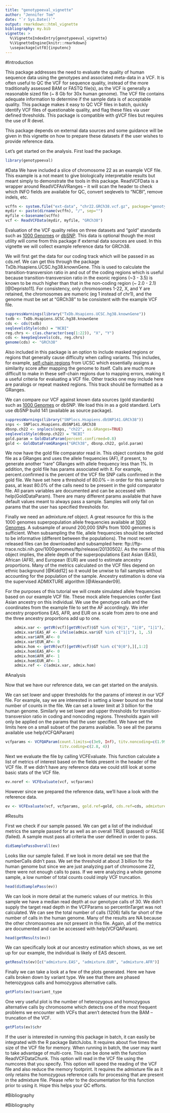 ```yaml
---
title: "genotypeeval_vignette"
author: "Jennifer Tom"
date: "`r Sys.Date()`"
output: rmarkdown::html_vignette
bibliography: my.bib
vignette: >
  %\VignetteIndexEntry{genotypeeval_vignette}
  %\VignetteEngine{knitr::rmarkdown}
  \usepackage[utf8]{inputenc}
---
```


#Introduction

This package addresses the need to evaluate the quality of human sequence data using the genotypes and associated meta-data in a VCF.  It is often useful to QC the VCF for sequence quality, instead of the more traditionally assessed BAM or FASTQ file(s), as the VCF is generally a reasonable sized file (~ 8 Gb for 30x human genome).  The VCF file contains adequate information to determine if the sample data is of acceptable quality.  This package makes it easy to QC VCF files in batch, quickly identify VCF files of questionable quality, and flag these files via user defined thresholds.  This package is compatible with gVCF files but requires the use of R devel.   

This package depends on external data sources and some guidance will be given in this vignette on how to prepare these datasets if the user wishes to provide reference data.

Let's get started on the analysis.  First load the package.
```r
library(genotypeeval)
```

#Data
We have included a slice of chromosome 22 as an example VCF file.  This example is a not meant to give biologically interpretable results but meant simply to demonstrate the tools in this package.  ReadVCFData is a wrapper around ReadVCFAsVRanges -- it will scan the header to check which INFO fields are available for QC, convert seqlevels to "NCBI", remove indels, etc.   
```r
vcffn <- system.file("ext-data", "chr22.GRCh38.vcf.gz", package="genotypeeval")
mydir <- paste(dirname(vcffn), "/", sep="")
myfile <-basename(vcffn)
vcf <- ReadVCFData(mydir, myfile, "GRCh38")
```

Evaluation of the VCF quality relies on three datasets and "gold" standards such as [1000 Genomes](http://www.1000genomes.org/data) or [dbSNP](http://www.ncbi.nlm.nih.gov/SNP/).  This data is optional though the most utility will come from this package if external data sources are used.  In this vignette we will collect example reference data for GRCh38.

We will first get the data for our coding track which will be passed in as cds.ref.  We can get this through the package TxDb.Hsapiens.UCSC.hg38.knownGene.  This is used to calculate the transition-transversion ratio in and out of the coding regions which is useful because transition-transversion ratio in the exonic regions (~3 - 3.5) is known to be much higher than that in the non-coding region (~ 2.0 -  2.1) [@Depristo11].  For consistency, only chromosomes 1-22, X, and Y are retained, the chromosomes are numeric (eg 1 instead of chr1), and the genome must be set at "GRCh38" to be consistent with the example VCF file.

```r
suppressWarnings(library("TxDb.Hsapiens.UCSC.hg38.knownGene"))
txdb <- TxDb.Hsapiens.UCSC.hg38.knownGene
cds <- cds(txdb)
seqlevelsStyle(cds) = "NCBI"
reg.chrs <- c(as.character(seq(1:22)), "X", "Y")
cds <- keepSeqlevels(cds, reg.chrs)
genome(cds) <- "GRCh38"
```

Also included in this package is an option to include masked regions or regions that generally cause difficulty when calling variants.  This includes, for example, [self-chain regions](https://genome.ucsc.edu/goldenPath/help/chain.html) from UCSC which essentially assigns a similarity score after mapping the genome to itself.  Calls are much more difficult to make in these self-chain regions due to mapping errors, making it a useful criteria for evaluating a VCF file.  Other tracks one may include here are paralogs or repeat masked regions.  This track should be formatted as a GRanges.

We can compare our VCF against known data sources (gold standards) such as [1000 Genomes](http://www.1000genomes.org/data) or dbSNP.  We load this in as a gold standard.  Let's use dbSNP build 141 (available as source package).

```r
suppressWarnings(library("SNPlocs.Hsapiens.dbSNP141.GRCh38"))
snps <- SNPlocs.Hsapiens.dbSNP141.GRCh38
dbsnp.ch22 <- snplocs(snps, "ch22", as.GRanges=TRUE)
seqlevelsStyle(dbsnp.ch22) = "NCBI"
gold.param = GoldDataParam(percent.confirmed=0.8)
gold <- GoldDataFromGRanges("GRCh38", dbsnp.ch22, gold.param)
```

We now have the gold file comparator read in.  This object contains the gold file as a GRanges and uses the allele frequencies (AF), if present, to generate another "rare" GRanges with allele frequency less than 1%.  In addition, the gold file has params associated with it.  For example, percent.confirmed is the percent of the VCF file SNP calls confirmed in the gold file.  We have set here a threshold of 80.0% -- in order for this sample to pass, at least 80.0% of the calls need to be present in the gold comparator file.  All param variables are documented and can be accessed with help(GoldDataParam).  There are many different params available that have default values meant to always pass a sample.  Samples will only fail on params that the user has specified thresholds for.  


Finally we need an admixture.ref object.  A great resource for this is the 1000 genomes superpopulation allele frequencies available at [1000 Genomes](http://www.1000genomes.org/data).  A subsample of around 200,000 SNPs from 1000 genomes is sufficient.  When subsampling the file, allele frequencies should be selected to be informative (different between the populations).  The most recent released files can be downloaded and subsampled here:  ftp://ftp-trace.ncbi.nih.gov/1000genomes/ftp/release/20130502/.  As the name of this object implies, the allele depth of the superpopulations East Asian (EAS), African (AFR), and European (EUR) are used to estimate ancestry proportions.  Many of the metrics calculated on the VCF files depend on ethnic background [@Kidd12] so it would be unwise to fail samples without accounting for the population of the sample.  Ancestry estimation is done via the supervised ADMIXTURE algorithm [@Alexander09].

For the purposes of this tutorial we will create simulated allele frequencies based on our example VCF file.  These mock allele frequencies confer East Asian ancestry on this individual.  We use the genotype calls and the coordinates from the example file to set the AF accordingly.  We infer ancestry proportions EAS, AFR, and EUR on a scale from zero to one and the three ancestry proportions add up to one.  

```r
    admix.var <- getVR(vcf)[getVR(vcf)$GT %in% c("0|1", "1|0", "1|1"),][,1:2]
    admix.var$EAS_AF <- ifelse(admix.var$GT %in% c("1|1"), 1, .5)
    admix.var$AFR_AF<- 0
    admix.var$EUR_AF<- 0
    admix.hom <- getVR(vcf)[getVR(vcf)$GT %in% c("0|0"),][,1:2]
    admix.hom$EAS_AF<- 0
    admix.hom$AFR_AF<- 1
    admix.hom$EUR_AF<- 1
    admix.ref <- c(admix.var, admix.hom)
```


#Analysis

Now that we have our reference data, we can get started on the analysis. 

We can set lower and upper thresholds for the params of interest in our VCF file.  For example, say we are interested in setting a lower bound on the total number of counts in the file.  We can set a lower limit at 3 billion for the human genome.  Similarly we set lower and upper thresholds for transition-transversion ratio in coding and noncoding regions.  Thresholds again will only be applied on the params that the user specified.  We have set the limits here on a small subset of the params available.  To see all the params available use help(VCFQAParam)

```r
vcfparams <- VCFQAParam(count.limits=c(3e9, Inf), titv.noncoding=c(1.99, 4),
                        titv.coding=c(2.8, 4))
```

Next we evaluate the file by calling VCFEvaluate.  This function calculate a list of metrics of interest based on the fields present in the header of the VCF file.  If we didn't have any reference data we could still look at some basic stats of the VCF file.

```r
ev.noref <- VCFEvaluate(vcf, vcfparams)
```

However since we prepared the reference data, we'll have a look with the reference data.
```r
ev <- VCFEvaluate(vcf, vcfparams, gold.ref=gold, cds.ref=cds, admixture.ref = admix.ref)
```

#Results

First we check if our sample passed.  We can get a list of the individual metrics the sample passed for as well as an overall TRUE (passed) or FALSE (failed).  A sample must pass all criteria the user defined in order to pass.
```r
didSamplePassOverall(ev)
```
Looks like our sample failed.  If we look in more detail we see that the numberCalls didn't pass.  We set the threshold at about 3 billion for the human genome but since we are just analyzing part of chromosome 22, there were not enough calls to pass.  If we were analyzing a whole genome sample, a low number of total counts could imply VCF truncation.
```r
head(didSamplePass(ev))
```

We can look in more detail at the numeric values of our metrics.  In this sample we have a median read depth at our genotype calls of 30.  We didn't supply the target read depth in the VCFParams so percentInTarget was not calculated.  We can see the total number of calls (1206) falls far short of the number of calls in the human genome.  Many of the results are NA because the other chromosomes are not present in this file.  Again, all of the metrics are documented and can be accessed with help(VCFQAParam).
```r
head(getResults(ev))
```

We can specifically look at our ancestry estimation which shows, as we set up for our example, the individual is likely of EAS descent.
```r
getResults(ev)[c("admixture.EAS", "admixture.EUR", "admixture.AFR")]
```

Finally we can take a look at a few of the plots generated.  Here we have calls broken down by variant type.  We  see that there are phased heterozygous calls and homozygous alternative calls.
```r
getPlots(ev)$variant_type
```

One very useful plot is the number of heterozygous and homozygous alternative calls by chromosome which detects one of the most frequent problems we encounter with VCFs that aren't detected from the BAM -- truncation of the VCF.
```r
getPlots(ev)$chr
```

If the user is interested in running this package in batch, it can easily be integrated with the R package BatchJobs.  It requires about five times the size of the VCF file for memory.  When running in batch, the user may want to take advantage of multi-core.  This can be done with the function ReadVCFDataChunk.  This option will read in the VCF file using the numcores that you specify.  This option will speed the reading of the VCF file and also reduce the memory footprint.  It requires the admixture file as it only retains the homozygous reference calls for processing that are present in the admixture file.  Please refer to the documentation for this function prior to using it.  Hope this helps your QC efforts.

#Bibliography


#Bibliography
